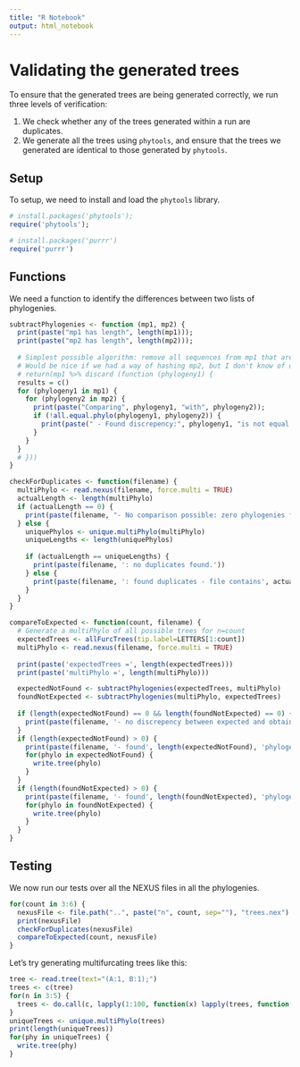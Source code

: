 ```yaml
---
title: "R Notebook"
output: html_notebook
---
```


# Validating the generated trees

To ensure that the generated trees are being generated correctly, we run three
levels of verification:

1. We check whether any of the trees generated within a run are duplicates.
2. We generate all the trees using `phytools`, and ensure that the trees we
   generated are identical to those generated by `phytools`.
   
## Setup

To setup, we need to install and load the `phytools` library.

```r
# install.packages('phytools');
require('phytools');

# install.packages('purrr')
require('purrr')
```

## Functions

We need a function to identify the differences between two lists of phylogenies.

```r
subtractPhylogenies <- function (mp1, mp2) {
  print(paste("mp1 has length", length(mp1)));
  print(paste("mp2 has length", length(mp2)));
  
  # Simplest possible algorithm: remove all sequences from mp1 that are present somewhere in mp2.
  # Would be nice if we had a way of hashing mp2, but I don't know of one right now.
  # return(mp1 %>% discard (function (phylogeny1) {
  results = c()
  for (phylogeny1 in mp1) {
    for (phylogeny2 in mp2) {
      print(paste("Comparing", phylogeny1, "with", phylogeny2));
      if (!all.equal.phylo(phylogeny1, phylogeny2)) {
        print(paste(" - Found discrepency:", phylogeny1, "is not equal to", phylogeny2));
      }
    }
  }
  # }))
}
```

```r
checkForDuplicates <- function(filename) {
  multiPhylo <- read.nexus(filename, force.multi = TRUE)
  actualLength <- length(multiPhylo)
  if (actualLength == 0) {
    print(paste(filename, "- No comparison possible: zero phylogenies found."))
  } else {
    uniquePhylos <- unique.multiPhylo(multiPhylo)
    uniqueLengths <- length(uniquePhylos)
    
    if (actualLength == uniqueLengths) {
      print(paste(filename, ': no duplicates found.'))
    } else {
      print(paste(filename, ': found duplicates - file contains', actualLength, 'phylogenies but only', uniqueLengths, 'unique phylogenies'))
    }
  }
}
```

```r
compareToExpected <- function(count, filename) {
  # Generate a multiPhylo of all possible trees for n=count
  expectedTrees <- allFurcTrees(tip.label=LETTERS[1:count])
  multiPhylo <- read.nexus(filename, force.multi = TRUE)
  
  print(paste('expectedTrees =', length(expectedTrees)))
  print(paste('multiPhylo =', length(multiPhylo)))

  expectedNotFound <- subtractPhylogenies(expectedTrees, multiPhylo)
  foundNotExpected <- subtractPhylogenies(multiPhylo, expectedTrees)
  
  if (length(expectedNotFound) == 0 && length(foundNotExpected) == 0) {
    print(paste(filename, '- no discrepency between expected and obtained phylogenies.'))
  }
  if (length(expectedNotFound) > 0) {
    print(paste(filename, '- found', length(expectedNotFound), 'phylogenies that were expected but not found:'))
    for(phylo in expectedNotFound) {
      write.tree(phylo)
    }
  }
  if (length(foundNotExpected) > 0) {
    print(paste(filename, '- found', length(foundNotExpected), 'phylogenies that were found but not expected:'))
    for(phylo in foundNotExpected) {
      write.tree(phylo)
    }
  }
}
```

## Testing

We now run our tests over all the NEXUS files in all the phylogenies.

```r
for(count in 3:6) {
  nexusFile <- file.path("..", paste("n", count, sep=""), "trees.nex")
  print(nexusFile)
  checkForDuplicates(nexusFile)
  compareToExpected(count, nexusFile)
}
```

Let's try generating multifurcating trees like this:
```r
tree <- read.tree(text="(A:1, B:1);")
trees <- c(tree)
for(n in 3:5) {
  trees <- do.call(c, lapply(1:100, function(x) lapply(trees, function(tree) add.random(tree, n=1, tips = LETTERS[n]))))
}
uniqueTrees <- unique.multiPhylo(trees)
print(length(uniqueTrees))
for(phy in uniqueTrees) {
  write.tree(phy)
}
```

